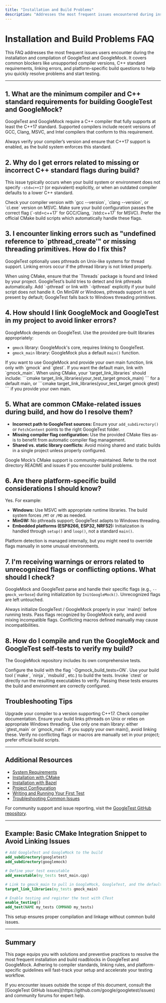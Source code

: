```yaml
---
title: "Installation and Build Problems"
description: "Addresses the most frequent issues encountered during installation and compiling, such as compiler requirements, C++ standard support, linking errors, and platform-specific build questions. Helps users resolve blockers so they can start testing quickly."
---
```


# Installation and Build Problems FAQ

This FAQ addresses the most frequent issues users encounter during the installation and compilation of GoogleTest and GoogleMock. It covers common blockers like unsupported compiler versions, C++ standard requirements, linking errors, and platform-specific build questions to help you quickly resolve problems and start testing.

---

## 1. What are the minimum compiler and C++ standard requirements for building GoogleTest and GoogleMock?

GoogleTest and GoogleMock require a C++ compiler that fully supports at least the C++17 standard. Supported compilers include recent versions of GCC, Clang, MSVC, and Intel compilers that conform to this requirement.

<Check>
Always verify your compiler’s version and ensure that C++17 support is enabled, as the build system enforces this standard.
</Check>

## 2. Why do I get errors related to missing or incorrect C++ standard flags during build?

This issue typically occurs when your build system or environment does not specify `-std=c++17` (or equivalent) explicitly, or when an outdated compiler defaults to a lower C++ standard.

<Steps>
<Step title="Verify Compiler Support and Version">
Check your compiler version with `gcc --version`, `clang --version`, or `cl.exe` version on MSVC.
</Step>
<Step title="Enable C++17 Standard">
Make sure your build configuration passes the correct flag (`-std=c++17` for GCC/Clang, `/std:c++17` for MSVC).
</Step>
<Step title="Use Supported Build Scripts">
Prefer the official CMake build scripts which automatically handle these flags.
</Step>
</Steps>

## 3. I encounter linking errors such as "undefined reference to `pthread_create'" or missing threading primitives. How do I fix this?

GoogleTest optionally uses pthreads on Unix-like systems for thread support. Linking errors occur if the pthread library is not linked properly.

<Tip>
When using CMake, ensure that the `Threads` package is found and linked by your project. GoogleTest’s build tries to detect and link pthreads automatically.
</Tip>

<Steps>
<Step title="Link Against pthread">
Add `-pthread` or link with `-lpthread` explicitly if your build script does not handle it.
</Step>
<Step title="Check Platform Support">
On MinGW or Windows, pthreads support is not present by default; GoogleTest falls back to Windows threading primitives.
</Step>
</Steps>

## 4. How should I link GoogleMock and GoogleTest in my project to avoid linker errors?

GoogleMock depends on GoogleTest. Use the provided pre-built libraries appropriately:

- `gmock` library: GoogleMock's core, requires linking to GoogleTest.
- `gmock_main` library: GoogleMock plus a default `main()` function.

<Check>
If you want to use GoogleMock and provide your own main function, link only with `gmock` and `gtest`. If you want the default main, link with `gmock_main`.
</Check>

<Tip>
When using CMake, your `target_link_libraries` should include:
```cmake
target_link_libraries(your_test_target gmock_main)
```
for a default main, or
```cmake
target_link_libraries(your_test_target gmock gtest)
```
if you provide your own main.
</Tip>

## 5. What are common CMake-related issues during build, and how do I resolve them?

- **Incorrect path to GoogleTest sources:** Ensure your `add_subdirectory()` or `FetchContent` points to the right GoogleTest folder.
- **Missing compiler flag configuration:** Use the provided CMake files as-is to benefit from automatic compiler flag management.
- **Shared vs. static library conflicts:** Avoid mixing shared and static builds in a single project unless properly configured.

<Warning>
Google Mock’s CMake support is community-maintained. Refer to the root directory README and issues if you encounter build problems.
</Warning>

## 6. Are there platform-specific build considerations I should know?

Yes. For example:

- **Windows:** Use MSVC with appropriate runtime libraries. The build system forces `/MT` or `/MD` as needed.
- **MinGW:** No pthreads support; GoogleTest adapts to Windows threading.
- **Embedded platforms (ESP8266, ESP32, NRF52):** Initialization is handled through `setup()` and `loop()`, not a standard `main()`.

<Note>
Platform detection is managed internally, but you might need to override flags manually in some unusual environments.
</Note>

## 7. I'm receiving warnings or errors related to unrecognized flags or conflicting options. What should I check?

GoogleMock and GoogleTest parse and handle their specific flags (e.g., `--gmock_verbose`) during initialization by `InitGoogleMock()`. Unrecognized flags are left untouched.

<Steps>
<Step title="Ensure `InitGoogleMock()` or `InitGoogleTest()` is called early">
Always initialize GoogleTest / GoogleMock properly in your `main()` before running tests.
</Step>
<Step title="Command-Line Flags">
Pass flags recognized by GoogleMock early, and avoid mixing incompatible flags.
</Step>
<Step title="Check for conflicting custom macros or libraries">
Conflicting macros defined manually may cause incompatibilities.
</Step>
</Steps>

## 8. How do I compile and run the GoogleMock and GoogleTest self-tests to verify my build?

The GoogleMock repository includes its own comprehensive tests.

<Steps>
<Step title="Enable building tests">
Configure the build with the flag `-Dgmock_build_tests=ON`.
</Step>
<Step title="Build tests">
Use your build tool (`make`, `ninja`, `msbuild`, etc.) to build the tests.
</Step>
<Step title="Run tests">
Invoke `ctest` or directly run the resulting executables to verify.
</Step>
</Steps>

<Info>
Passing these tests ensures the build and environment are correctly configured.
</Info>

## Troubleshooting Tips

<AccordionGroup title="Common Installation and Build Issues">
<Accordion title="Compiler too old or missing C++17 support">
Upgrade your compiler to a version supporting C++17. Check compiler documentation.
</Accordion>
<Accordion title="Linking errors involving pthread or threading">
Ensure your build links pthreads on Unix or relies on appropriate Windows threading.
</Accordion>
<Accordion title="Multiple main() functions defined when linking with both gtest_main and gmock_main">
Use only one main library: either `gtest_main` or `gmock_main`. If you supply your own main(), avoid linking these.
</Accordion>
<Accordion title="Build fails due to incompatible compiler flags or macro conflicts">
Verify no conflicting flags or macros are manually set in your project; prefer official build scripts.
</Accordion>
</AccordionGroup>

---

## Additional Resources

- [System Requirements](https://google.github.io/googletest/getting-started/requirements-installation/system-requirements)
- [Installation with CMake](https://google.github.io/googletest/getting-started/requirements-installation/installation-cmake)
- [Installation with Bazel](https://google.github.io/googletest/getting-started/requirements-installation/installation-bazel)
- [Project Configuration](https://google.github.io/googletest/getting-started/configuration-bootstrap/project-setup)
- [Writing and Running Your First Test](https://google.github.io/googletest/getting-started/configuration-bootstrap/first-test-case)
- [Troubleshooting Common Issues](https://google.github.io/googletest/getting-started/validation-troubleshooting/common-issues)

For community support and issue reporting, visit the [GoogleTest GitHub repository](https://github.com/google/googletest).

---

## Example: Basic CMake Integration Snippet to Avoid Linking Issues

```cmake
# Add GoogleTest and GoogleMock to the build
add_subdirectory(googletest)
add_subdirectory(googlemock)

# Define your test executable
add_executable(my_tests test_main.cpp)

# Link to gmock_main to pull in GoogleMock, GoogleTest, and the default main()
target_link_libraries(my_tests gmock_main)

# Enable testing and register the test with CTest
enable_testing()
add_test(NAME my_tests COMMAND my_tests)
```

This setup ensures proper compilation and linkage without common build issues.

---

## Summary

This page equips you with solutions and preventive practices to resolve the most frequent installation and build roadblocks in GoogleTest and GoogleMock. Adhering to compiler standards, linking rules, and platform-specific guidelines will fast-track your setup and accelerate your testing workflow.

<Tip>
If you encounter issues outside the scope of this document, consult the [GoogleTest GitHub Issues](https://github.com/google/googletest/issues) and community forums for expert help.
</Tip>
